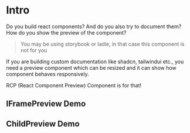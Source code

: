 # Intro

Do you build react components? And do you also try to document them? How do you show the preview of the component?

> You may be using storybook or ladle, in that case this component is not for you

If you are building custom documentation like shadcn, tailwindui etc., you need a preview component which can be resized and it can show how component behaves responsively.

RCP (React Component Preview) Component is for that!

## IFramePreview Demo


<IFramePreview srcUrl="/tailwind_2" height="500" />

## ChildPreview Demo


<ChildPreview>
  <ContainerQueryCard />
</ChildPreview>

